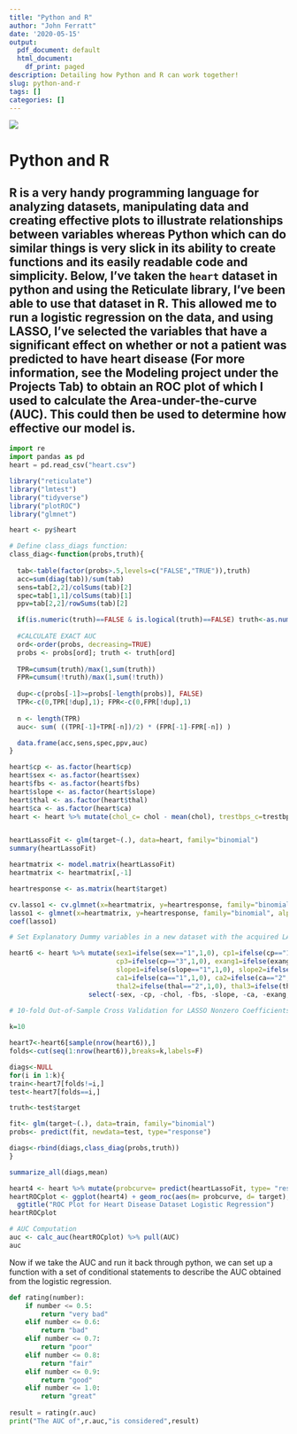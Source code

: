 ```yaml
---
title: "Python and R"
author: "John Ferratt"
date: '2020-05-15'
output:
  pdf_document: default
  html_document:
    df_print: paged
description: Detailing how Python and R can work together!
slug: python-and-r
tags: []
categories: []
---
```


![](/blog/2020-05-15-python-and-r_files/MyOldBoy.PNG)

# Python and R
## R is a very handy programming language for analyzing datasets, manipulating data and creating effective plots to illustrate relationships between variables whereas Python which can do similar things is very slick in its ability to create functions and its easily readable code and simplicity. Below, I've taken the `heart` dataset in python and using the Reticulate library, I've been able to use that dataset in R. This allowed me to run a logistic regression on the data, and using LASSO, I've selected the variables that have a significant effect on whether or not a patient was predicted to have heart disease (For more information, see the Modeling project under the Projects Tab) to obtain an ROC plot of which I used to calculate the Area-under-the-curve (AUC). This could then be used to determine how effective our model is. 

```python
import re
import pandas as pd
heart = pd.read_csv("heart.csv")
```

```R
library("reticulate")
library("lmtest")
library("tidyverse")
library("plotROC")
library("glmnet")

heart <- py$heart

# Define class_diags function:
class_diag<-function(probs,truth){
  
  tab<-table(factor(probs>.5,levels=c("FALSE","TRUE")),truth)
  acc=sum(diag(tab))/sum(tab)
  sens=tab[2,2]/colSums(tab)[2]
  spec=tab[1,1]/colSums(tab)[1]
  ppv=tab[2,2]/rowSums(tab)[2]

  if(is.numeric(truth)==FALSE & is.logical(truth)==FALSE) truth<-as.numeric(truth)-1
  
  #CALCULATE EXACT AUC
  ord<-order(probs, decreasing=TRUE)
  probs <- probs[ord]; truth <- truth[ord]
  
  TPR=cumsum(truth)/max(1,sum(truth)) 
  FPR=cumsum(!truth)/max(1,sum(!truth))
  
  dup<-c(probs[-1]>=probs[-length(probs)], FALSE)
  TPR<-c(0,TPR[!dup],1); FPR<-c(0,FPR[!dup],1)
  
  n <- length(TPR)
  auc<- sum( ((TPR[-1]+TPR[-n])/2) * (FPR[-1]-FPR[-n]) )

  data.frame(acc,sens,spec,ppv,auc)
}

heart$cp <- as.factor(heart$cp)
heart$sex <- as.factor(heart$sex)
heart$fbs <- as.factor(heart$fbs)
heart$slope <- as.factor(heart$slope)
heart$thal <- as.factor(heart$thal)
heart$ca <- as.factor(heart$ca)
heart <- heart %>% mutate(chol_c= chol - mean(chol), trestbps_c=trestbps - mean(trestbps),exang=as.factor(exang))


heartLassoFit <- glm(target~(.), data=heart, family="binomial")
summary(heartLassoFit)

heartmatrix <- model.matrix(heartLassoFit)
heartmatrix <- heartmatrix[,-1]

heartresponse <- as.matrix(heart$target)

cv.lasso1 <- cv.glmnet(x=heartmatrix, y=heartresponse, family="binomial")
lasso1 <- glmnet(x=heartmatrix, y=heartresponse, family="binomial", alpha=1, lambda=cv.lasso1$lambda.1se)
coef(lasso1)

# Set Explanatory Dummy variables in a new dataset with the acquired LASSO Non-zero Coefficients

heart6 <- heart %>% mutate(sex1=ifelse(sex=="1",1,0), cp1=ifelse(cp=="1",1,0), cp2=ifelse(cp=="2",1,0), 
                           cp3=ifelse(cp=="3",1,0), exang1=ifelse(exang=="1",1,0),
                           slope1=ifelse(slope=="1",1,0), slope2=ifelse(slope=="2",1,0), 
                           ca1=ifelse(ca=="1",1,0), ca2=ifelse(ca=="2",1,0), ca3=ifelse(ca=="3",1,0),
                           thal2=ifelse(thal=="2",1,0), thal3=ifelse(thal=="3",1,0)) %>%
                    select(-sex, -cp, -chol, -fbs, -slope, -ca, -exang, -thal, -chol_c)
  
# 10-fold Out-of-Sample Cross Validation for LASSO Nonzero Coefficients

k=10

heart7<-heart6[sample(nrow(heart6)),] 
folds<-cut(seq(1:nrow(heart6)),breaks=k,labels=F) 

diags<-NULL
for(i in 1:k){          
train<-heart7[folds!=i,] 
test<-heart7[folds==i,]  

truth<-test$target

fit<- glm(target~(.), data=train, family="binomial")
probs<- predict(fit, newdata=test, type="response")

diags<-rbind(diags,class_diag(probs,truth)) 
}

summarize_all(diags,mean)

heart4 <- heart %>% mutate(probcurve= predict(heartLassoFit, type= "response"))
heartROCplot <- ggplot(heart4) + geom_roc(aes(m= probcurve, d= target), n.cuts=0) +
  ggtitle("ROC Plot for Heart Disease Dataset Logistic Regression")
heartROCplot

# AUC Computation
auc <- calc_auc(heartROCplot) %>% pull(AUC)
auc
```

Now if we take the AUC and run it back through python, we can set up a function with a set of conditional statements to describe the AUC obtained from the logistic regression. 

```python
def rating(number):
    if number <= 0.5:
        return "very bad"
    elif number <= 0.6:
        return "bad"
    elif number <= 0.7:
        return "poor"
    elif number <= 0.8:
        return "fair"
    elif number <= 0.9:
        return "good"
    elif number <= 1.0:
        return "great"
    
result = rating(r.auc)
print("The AUC of",r.auc,"is considered",result)
```
